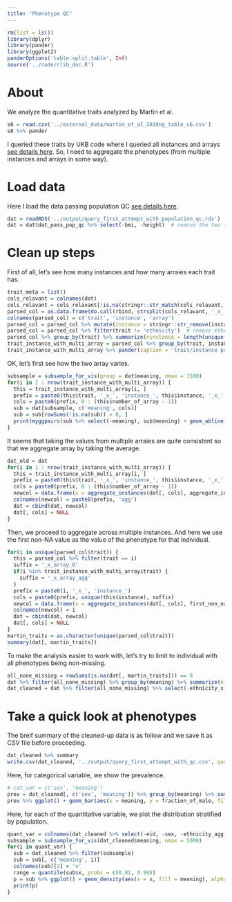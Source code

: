 ```yaml
---
title: "Phenotype QC"
---
```


```r
rm(list = ls())
library(dplyr)
library(pander)
library(ggplot2)
panderOptions('table.split.table', Inf)
source('../code/rlib_doc.R')
```

# About 

We analyze the quantitative traits analyzed by Martin et al. 

```r
s6 = read.csv('../external_data/martin_et_al_2019ng_table_s6.csv')
s6 %>% pander
```

I queried these traits by UKB code where I queried all instances and arrays [see details here](first_query.html).
So, I need to aggregate the phenotypes (from multiple instances and arrays in some way).

# Load data

Here I load the data passing population QC [see details here](./population_assignment.html).

```r
dat = readRDS('../output/query_first_attempt_with_population_qc.rds')
dat = dat$dat_pass_pop_qc %>% select(-bmi, -height)  # remove the two test traits which are duplicated from the Martin et al phenotypes 
```

# Clean up steps

First of all, let's see how many instances and how many arraies each trait has.

```r
trait_meta = list()
cols_relavant = colnames(dat)
cols_relavant = cols_relavant[!is.na(stringr::str_match(cols_relavant, '_x_'))]
parsed_col = as.data.frame(do.call(rbind, strsplit(cols_relavant, '_x_')))
colnames(parsed_col) = c('trait', 'instance', 'array')
parsed_col = parsed_col %>% mutate(instance = stringr::str_remove(instance, 'instance_'), array = stringr::str_remove(array, 'array_'))
parsed_col = parsed_col %>% filter(trait != 'ethnicity')  # remove ethnicity since this part is taken care of in population_assignment.Rmd
parsed_col %>% group_by(trait) %>% summarize(ninstance = length(unique(instance))) %>% pander(caption = 'number of instances')
trait_instance_with_multi_array = parsed_col %>% group_by(trait, instance) %>% summarize(number_of_array = length(unique(array))) %>% ungroup() %>% filter(number_of_array > 1) 
trait_instance_with_multi_array %>% pander(caption = 'trait/instance pair with more than one array')
```

OK, let's first see how the two array varies.

```r
subsample = subsample_for_vis(group = dat$meaning, nmax = 1500)
for(i in 1 : nrow(trait_instance_with_multi_array)) {
  this = trait_instance_with_multi_array[i, ]
  prefix = paste0(this$trait, '_x_', 'instance_', this$instance, '_x_', 'array_')
  cols = paste0(prefix, 0 : (this$number_of_array - 1))
  sub = dat[subsample, c('meaning', cols)] 
  sub = sub[rowSums(!is.na(sub)) > 0, ]
  print(myggpairs(sub %>% select(-meaning), sub$meaning) + geom_abline(intercept = 0, slope = 1))
}
```

It seems that taking the values from multiple arraies are quite consistent so that we aggregate array by taking the average.

```r
dat_old = dat
for(i in 1 : nrow(trait_instance_with_multi_array)) {
  this = trait_instance_with_multi_array[i, ]
  prefix = paste0(this$trait, '_x_', 'instance_', this$instance, '_x_', 'array_')
  cols = paste0(prefix, 0 : (this$number_of_array - 1))
  newcol = data.frame(x = aggregate_instances(dat[, cols], aggregate_instances))
  colnames(newcol) = paste0(prefix, 'agg')
  dat = cbind(dat, newcol)
  dat[, cols] = NULL
}
```

Then, we proceed to aggregate across multiple instances.
And here we use the first non-NA value as the value of the phenotype for that individual.

```r
for(i in unique(parsed_col$trait)) {
  this = parsed_col %>% filter(trait == i)
  suffix = '_x_array_0'
  if(i %in% trait_instance_with_multi_array$trait) {
    suffix = '_x_array_agg'
  }
  prefix = paste0(i, '_x_', 'instance_')
  cols = paste0(prefix, unique(this$instance), suffix)
  newcol = data.frame(x = aggregate_instances(dat[, cols], first_non_na))
  colnames(newcol) = i
  dat = cbind(dat, newcol)
  dat[, cols] = NULL
}
martin_traits = as.character(unique(parsed_col$trait))
summary(dat[, martin_traits])
```

To make the analysis easier to work with, let's try to limit to individual with all phenotypes being non-missing.

```r
all_none_missing = rowSums(is.na(dat[, martin_traits])) == 0
dat %>% filter(all_none_missing) %>% group_by(meaning) %>% summarize(nindiv = n()) %>% pander(caption = 'Number of individuals after limiting to ones with all phenotypes non-missing')
dat_cleaned = dat %>% filter(all_none_missing) %>% select(-ethnicity_x_instance_0_x_array_0, -ethnicity_x_instance_1_x_array_0, -ethnicity_x_instance_2_x_array_0)
```

# Take a quick look at phenotypes

The breif summary of the cleaned-up data is as follow and we save it as CSV file before proceeding.

```r
dat_cleaned %>% summary
write.csv(dat_cleaned, '../output/query_first_attempt_with_qc.csv', quote = F, row.names = F)
```

Here, for categorical variable, we show the prevalence.

```r
# cat_var = c('sex', 'meaning')
prev = dat_cleaned[, c('sex', 'meaning')] %>% group_by(meaning) %>% summarize(fraction_of_male = mean(sex))
prev %>% ggplot() + geom_bar(aes(x = meaning, y = fraction_of_male, fill = meaning), stat = 'identity') + ggtitle('Fraction of male')
```

Here, for each of the quantitative variable, we plot the distribution stratified by population.

```r
quant_var = colnames(dat_cleaned %>% select(-eid, -sex, -ethnicity_agg, -meaning))
subsample = subsample_for_vis(dat_cleaned$meaning, nmax = 5000)
for(i in quant_var) {
  sub = dat_cleaned %>% filter(subsample) 
  sub = sub[, c('meaning', i)]
  colnames(sub)[2] = 'x'
  range = quantile(sub$x, probs = c(0.01, 0.99))
  p = sub %>% ggplot() + geom_density(aes(x = x, fill = meaning), alpha = .5) + coord_cartesian(xlim = range) + ggtitle(i)
  print(p)
}
```

